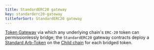 ```yaml
---
title: StandardERC20 gateway
key: standarderc20-gateway
titleforSort: StandardERC20 gateway
---
```


[Token Gateway](/intro/glossary#token-gateway) via which any underlying chain's `ERC-20` token can permissionlessly bridge; the `StandardERC20` gateway
contracts deploy a [Standard Arb-Token](/intro/glossary#standard-arbtoken) on the [Child chain](/intro/glossary#child-chain) for each bridged token.
